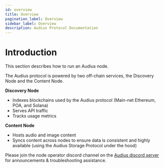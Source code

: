 ```yaml
---
id: overview
title: Overview
pagination_label: Overview
sidebar_label: Overview
description: Audius Protocol Documentation
---
```


# Introduction

This section describes how to run an Audius node.

The Audius protocol is powered by two off-chain services, the Discovery Node and the Content Node.

**Discovery Node**

- Indexes blockchains used by the Audius protocol \(Main-net Ethereum, POA, and Solana\)
- Serves API traffic
- Tracks usage metrics

**Content Node**

- Hosts audio and image content
- Syncs content across nodes to ensure data is consistent and highly available \(using the Audius
  Storage Protocol under the hood\)

Please join the node operator discord channel on the
[Audius discord server](https://discord.com/invite/audius) for announcements & troubleshooting
assistance.

